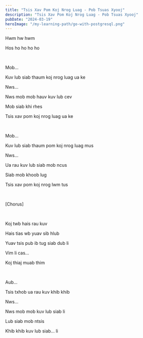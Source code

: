 ```yaml
---
title: "Tsis Xav Pom Koj Nrog Luag - Pob Tsuas Xyooj"
description: "Tsis Xav Pom Koj Nrog Luag - Pob Tsuas Xyooj"
pubDate: "2024-03-19"
heroImage: "/my-learning-path/go-with-postgresql.png"
---
```


Hwm hw hwm

Hos ho ho ho ho

<br />

Mob...

Kuv lub siab thaum koj nrog luag ua ke

Nws...

Nws mob mob hauv kuv lub cev

Mob siab khi rhes

Tsis xav pom koj nrog luag ua ke

<br />

Mob...

Kuv lub siab thaum pom koj nrog luag mus

Nws...

Ua rau kuv lub siab mob ncus

Siab mob khoob lug

Tsis xav pom koj nrog lwm tus

<br />

[Chorus]

<br />

Koj twb hais rau kuv

Hais tias wb yuav sib hlub

Yuav tsis pub ib tug siab dub li

Vim li cas...

Koj thiaj muab thim

<br />

Aub...

Tsis txhob ua rau kuv khib khib

Nws...

Nws mob mob kuv lub siab li

Lub siab mob ntsis

Khib khib kuv lub siab... li
